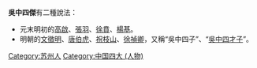 '''吳中四傑'''有二種說法：

* 元末明初的[[高啟|高啟]]、[[張羽|張羽]]、[[徐賁|徐賁]]、[[楊基|楊基]]。
* 明朝的[[文徵明|文徵明]]、[[唐伯虎|唐伯虎]]、[[祝枝山|祝枝山]]、[[徐禎卿|徐禎卿]]，又稱“吳中四子”、“[[吳中四才子|吳中四才子]]”。

[[Category:苏州人|Category:苏州人]]
[[Category:中国四大_(人物)|Category:中国四大 (人物)]]
{{disambig|W}}